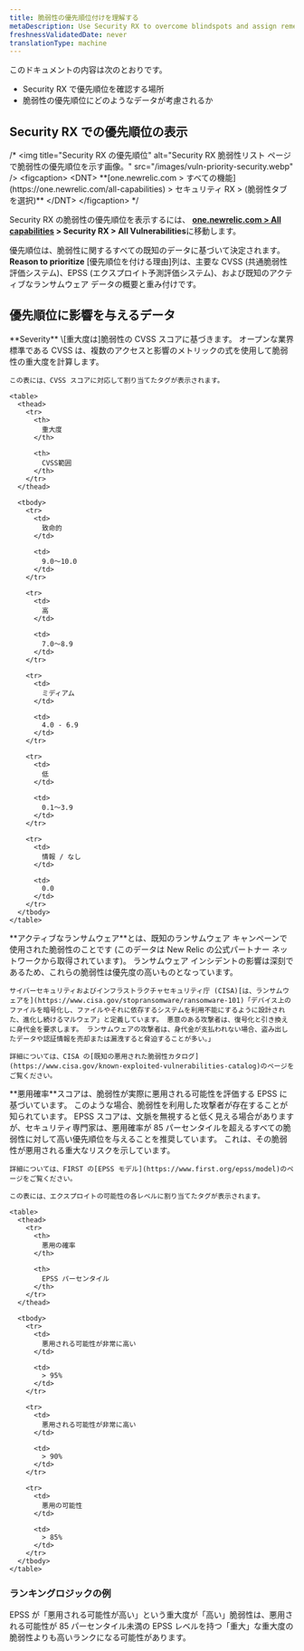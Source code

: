 ```yaml
---
title: 脆弱性の優先順位付けを理解する
metaDescription: Use Security RX to overcome blindspots and assign remediation to developers as a security team.
freshnessValidatedDate: never
translationType: machine
---
```


このドキュメントの内容は次のとおりです。

* Security RX で優先順位を確認する場所
* 脆弱性の優先順位にどのようなデータが考慮されるか

## Security RX での優先順位の表示

/\* &lt;img title=&quot;Security RX の優先順位&quot; alt=&quot;Security RX 脆弱性リスト ページで脆弱性の優先順位を示す画像。&quot; src=&quot;/images/vuln-priority-security.webp&quot; /&gt; &lt;figcaption&gt; &lt;DNT&gt; \*\*\[one.newrelic.com &gt; すべての機能]\(https\://one.newrelic.com/all-capabilities) &gt; セキュリティ RX &gt; (脆弱性タブを選択)\*\* &lt;/DNT&gt; &lt;/figcaption&gt; \*/

Security RX の脆弱性の優先順位を表示するには、 **[one.newrelic.com &gt; All capabilities](https://one.newrelic.com/all-capabilities) &gt; Security RX &gt; All Vulnerabilities**に移動します。

優先順位は、脆弱性に関するすべての既知のデータに基づいて決定されます。 **Reason to prioritize** \[優先順位を付ける理由]列は、主要な CVSS (共通脆弱性評価システム)、EPSS (エクスプロイト予測評価システム)、および既知のアクティブなランサムウェア データの概要と重み付けです。

## 優先順位に影響を与えるデータ

<CollapserGroup>
  <Collapser className="freq-link" id="severity" title="重大度データ">
    **Severity** \[重大度は]脆弱性の CVSS スコアに基づきます。 オープンな業界標準である CVSS は、複数のアクセスと影響のメトリックの式を使用して脆弱性の重大度を計算します。

    この表には、CVSS スコアに対応して割り当てたタグが表示されます。

    <table>
      <thead>
        <tr>
          <th>
            重大度
          </th>

          <th>
            CVSS範囲
          </th>
        </tr>
      </thead>

      <tbody>
        <tr>
          <td>
            致命的
          </td>

          <td>
            9.0～10.0
          </td>
        </tr>

        <tr>
          <td>
            高
          </td>

          <td>
            7.0～8.9
          </td>
        </tr>

        <tr>
          <td>
            ミディアム
          </td>

          <td>
            4.0 - 6.9
          </td>
        </tr>

        <tr>
          <td>
            低
          </td>

          <td>
            0.1～3.9
          </td>
        </tr>

        <tr>
          <td>
            情報 / なし
          </td>

          <td>
            0.0
          </td>
        </tr>
      </tbody>
    </table>
  </Collapser>

  <Collapser className="freq-link" id="active-ransomware" title="アクティブなランサムウェア データ">
    **アクティブなランサムウェア**とは、既知のランサムウェア キャンペーンで使用された脆弱性のことです (このデータは New Relic の公式パートナー ネットワークから取得されています)。 ランサムウェア インシデントの影響は深刻であるため、これらの脆弱性は優先度の高いものとなっています。

    サイバーセキュリティおよびインフラストラクチャセキュリティ庁 (CISA)[は、ランサムウェアを](https://www.cisa.gov/stopransomware/ransomware-101)「デバイス上のファイルを暗号化し、ファイルやそれに依存するシステムを利用不能にするように設計された、進化し続けるマルウェア」と定義しています。 悪意のある攻撃者は、復号化と引き換えに身代金を要求します。 ランサムウェアの攻撃者は、身代金が支払われない場合、盗み出したデータや認証情報を売却または漏洩すると脅迫することが多い。」

    詳細については、CISA の[既知の悪用された脆弱性カタログ](https://www.cisa.gov/known-exploited-vulnerabilities-catalog)のページをご覧ください。
  </Collapser>

  <Collapser className="freq-link" id="exploit-probability" title="エクスプロイト確率 (EPSS) データ">
    **悪用確率**スコアは、脆弱性が実際に悪用される可能性を評価する EPSS に基づいています。 このような場合、脆弱性を利用した攻撃者が存在することが知られています。 EPSS スコアは、文脈を無視すると低く見える場合がありますが、セキュリティ専門家は、悪用確率が 85 パーセンタイルを超えるすべての脆弱性に対して高い優先順位を与えることを推奨しています。 これは、その脆弱性が悪用される重大なリスクを示しています。

    詳細については、FIRST の[EPSS モデル](https://www.first.org/epss/model)のページをご覧ください。

    この表には、エクスプロイトの可能性の各レベルに割り当てたタグが表示されます。

    <table>
      <thead>
        <tr>
          <th>
            悪用の確率
          </th>

          <th>
            EPSS パーセンタイル
          </th>
        </tr>
      </thead>

      <tbody>
        <tr>
          <td>
            悪用される可能性が非常に高い
          </td>

          <td>
            > 95%
          </td>
        </tr>

        <tr>
          <td>
            悪用される可能性が非常に高い
          </td>

          <td>
            > 90%
          </td>
        </tr>

        <tr>
          <td>
            悪用の可能性
          </td>

          <td>
            > 85%
          </td>
        </tr>
      </tbody>
    </table>
  </Collapser>
</CollapserGroup>

### ランキングロジックの例

EPSS が「悪用される可能性が高い」という重大度が「高い」脆弱性は、悪用される可能性が 85 パーセンタイル未満の EPSS レベルを持つ「重大」な重大度の脆弱性よりも高いランクになる可能性があります。